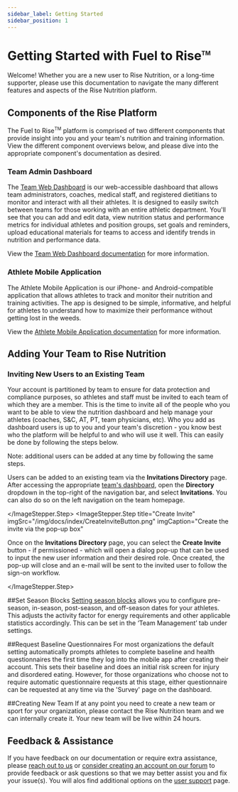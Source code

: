 ```yaml
---
sidebar_label: Getting Started
sidebar_position: 1
---
```



# Getting Started with Fuel to Rise<sup><font size="2">TM</font></sup>

Welcome! Whether you are a new user to Rise Nutrition, or a long-time supporter, please use this
documentation to navigate the many different features and aspects of the Rise Nutrition platform.

## Components of the Rise Platform

The Fuel to Rise<sup><font size="1">TM</font></sup> platform is comprised of two different components that
provide insight into you and your team's nutrition and training information.
View the different component overviews below, and please dive into the appropriate component's
documentation as desired.

### Team Admin Dashboard

The [Team Web Dashboard](https://app.risenutrition.org/) is our web-accessible dashboard that allows team administrators, coaches, medical staff, and registered dietitians to monitor and interact with all their athletes. It is designed to easily switch between teams for those working with an entire athletic department. You'll see that you can add and edit data, view nutrition status and performance metrics for individual athletes and position groups, set goals and reminders, upload educational materials for teams to access and identify trends in nutrition and performance data.

View the [Team Web Dashboard documentation][dashboard] for more information.

### Athlete Mobile Application

The Athlete Mobile Application is our iPhone- and Android-compatible application that
allows athletes to track and monitor their nutrition and training activities. The app is designed to
be simple, informative, and helpful for athletes to understand how to maximize their performance
without getting lost in the weeds.

View the [Athlete Mobile Application documentation][mobile] for more information.

## Adding Your Team to Rise Nutrition


### Inviting New Users to an Existing Team

Your account is partitioned by team to ensure for data protection and compliance purposes, so athletes and staff must be invited to each team of which they are a member. This is the time to invite all of the people who you want to be able to view the nutrition dashboard and help manage your athletes (coaches, S&C, AT, PT, team physicians, etc). Who you add as dashboard users is up to you and your team's discretion - you know best who the platform will be helpful to and who will use it well. This can easily be done by following the steps below. 

Note: additional users can be added at any time by following the same steps. 

<ImageStepper>
  <ImageStepper.Step
    title="Navigate to Page"
    imgSrc="/img/docs/index/InvitationsDirectoryDropdown.png"
    imgCaption="Navigate to the Invitations Directory page"
  >

Users can be added to an existing team via the **Invitations Directory** page. After accessing
the appropriate [team's dashboard][dashboard], open the **Directory** dropdown in the top-right of the
navigation bar, and select **Invitations**. You can also do so on the left navigation on the team homepage. 

  </ImageStepper.Step>
  <ImageStepper.Step
    title="Create Invite"
    imgSrc="/img/docs/index/CreateInviteButton.png"
    imgCaption="Create the invite via the pop-up box"
  >

Once on the **Invitations Directory** page, you can select the **Create Invite** button - 
if permissioned - which will open a dialog pop-up that can be used to input the new user
information and their desired role. Once created, the pop-up will close and an e-mail will
be sent to the invited user to follow the sign-on workflow.


  </ImageStepper.Step>
</ImageStepper>

##Set Season Blocks
[Setting season blocks][season] allows you to configure pre-season, in-season, post-season, and off-season dates for your athletes. This adjusts the activity factor for energy requirements and other applicable statistics accordingly. This can be set in the ‘Team Management’ tab under settings.

##Request Baseline Questionnaires
For most organizations the default setting automatically prompts athletes to complete baseline and health questionnaires the first time they log into the mobile app after creating their account. This sets their baseline and does an initial risk screen for injury and disordered eating. However, for those organizations who choose not to require automatic questionnaire requests at this stage, either questionnaire can be requested at any time via the 'Survey' page on the dashboard. 

##Creating New Team
If at any point you need to create a new team or sport for your organization, please contact the Rise Nutrition team and we can internally create it. Your new team will be live within 24 hours. 

## Feedback & Assistance

If you have feedback on our documentation or require extra assistance, please [reach out to us][contact] or
[consider creating an account on our forum][forum] to provide feedback or ask questions so that we may better assist you and fix your issue(s). You will alos find additional options on the [user support][support] page. 



[beta]: https://en.wikipedia.org/wiki/Software_release_life_cycle#Beta
[contact]: https://risenutrition.org/contact
[dashboard]: /docs/dashboard
[forum]: https://forum.risenutrition.org
[mobile]: /docs/mobile
[support]: /docs/support
[season]: docs/dashboard/season-blocks



